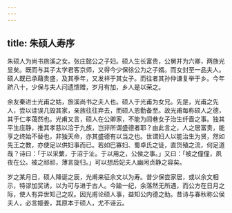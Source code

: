 ```yaml
---
---
---
```

title: 朱硕人寿序
---



朱硕人为尚书旅溪之女。张庄懿公之子妇。硕人生长富贵，公舅并为六卿，两族光显矣。既而与其子太学君客京师，又得今少保徐公为之子婿。而女封至一品夫人。硕人既已承藉贵盛，及其季年，又发祥于其女子。而往者其孙仲谦复举于乡。今年跻八十，少保与夫人问遗馈赠，岁月有加，乡人是以荣之。

余友秦进士光甫之姑，旅溪尚书之夫人也。硕人于光甫为女兄。先是，光甫之先人，尝以诖误几毁其家，亲族往往弃去，而硕人恩勤备至。故光甫每称硕人之德，其于仁孝蔼然也。光甫又言，硕人在公卿家，不能为闾巷女子治生纤啬之事。独其平生庄静，推其孝慈以洽于九族，岂非所谓盛德者耶？由此言之，人之居富贵，能享之终始不替也，非独天命，亦其盛德有以当之也。世谓妇人以能治生为贤，然如先王之教，亦使足以供妇事而已。若如巴寡妇、蜀卓氏之徒，直货殖之流，何足道哉？诗曰：「于以采蘩，于沼于沚。于以用之，公侯之事。」又曰：「被之僮僮，夙夜在公。被之祁祁，薄言旋归。」可以想后妃夫人幽闲贞静之容矣。

岁之某月日，硕人降诞之辰，光甫来征余文以为寿。昔少保尝家居，或以余文相示，特谬加奖诱，以为可与进于古人。今踰一纪，余落然无所遇，而公方在日月之际，使人有异世知己之叹。因光甫论硕人事，益知公内德之助。昔诗与春秋称公侯夫人，必言姬姜，其原本于硕人，尤不诬云。